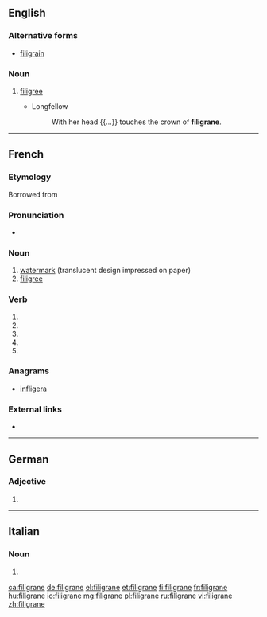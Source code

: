 ==English==

===Alternative forms===
* [[filigrain]]

===Noun===
{{en-noun|~}}

# {{label|en|obsolete}} [[filigree]]
#* Longfellow
#*: With her head {{...}} touches the crown of '''filigrane'''.

{{Webster 1913}}

----

==French==

===Etymology===
Borrowed from {{etyl|it|fr}} {{l|it|filigrana}}

===Pronunciation===
* {{IPA|/fi.li.gʁan/|lang=fr}}

===Noun===
{{fr-noun|m}}

# [[watermark]] (translucent design impressed on paper)
# [[filigree]]

===Verb===
{{fr-verb-form}}

# {{inflection of|filigraner||1|s|pres|indc|lang=fr}}
# {{inflection of|filigraner||3|s|pres|indc|lang=fr}}
# {{inflection of|filigraner||1|s|pres|subj|lang=fr}}
# {{inflection of|filigraner||3|s|pres|subj|lang=fr}}
# {{inflection of|filigraner||2|s|impr|lang=fr}}

===Anagrams===
* [[infligera#French|infligera]]

===External links===
* {{R:TLFi}}

----

==German==

===Adjective===
{{head|de|adjective form}}

# {{inflected form of|filigran|lang=de}}

----

==Italian==

===Noun===
{{head|it|noun plural form|g=f}}

# {{plural of|filigrana|lang=it}}

[[ca:filigrane]]
[[de:filigrane]]
[[el:filigrane]]
[[et:filigrane]]
[[fi:filigrane]]
[[fr:filigrane]]
[[hu:filigrane]]
[[io:filigrane]]
[[mg:filigrane]]
[[pl:filigrane]]
[[ru:filigrane]]
[[vi:filigrane]]
[[zh:filigrane]]